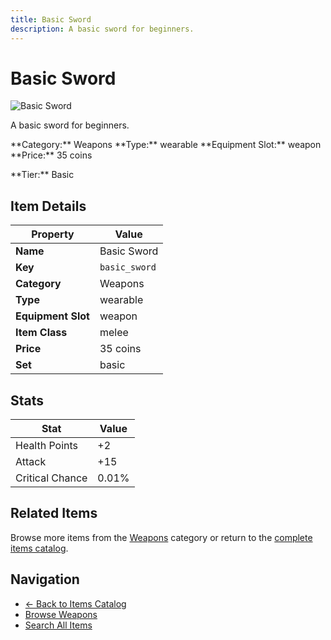 ```yaml
---
title: Basic Sword
description: A basic sword for beginners.
---
```


# Basic Sword

<div className="flex items-start gap-6 mb-8">
  <div className="flex-shrink-0">
    <img src="/assets/resources/crafting/weapons/swords/basic_sword.png" alt="Basic Sword" className="w-24 h-24 border rounded-lg" />
  </div>
  <div className="flex-1">
    <div className="space-y-2">
      <p className="text-lg text-muted-foreground">A basic sword for beginners.</p>
      <div className="flex flex-wrap gap-4 text-sm">
        <span className="px-2 py-1 bg-blue-100 dark:bg-blue-900 rounded-md">
          **Category:** Weapons
        </span>
        <span className="px-2 py-1 bg-green-100 dark:bg-green-900 rounded-md">
          **Type:** wearable
        </span>
        <span className="px-2 py-1 bg-purple-100 dark:bg-purple-900 rounded-md">
          **Equipment Slot:** weapon
        </span>
        <span className="px-2 py-1 bg-yellow-100 dark:bg-yellow-900 rounded-md">
          **Price:** 35 coins
        </span>
      </div>
      <p className="text-sm font-medium">**Tier:** Basic</p>
    </div>
  </div>
</div>

## Item Details

| Property | Value |
|----------|-------|
| **Name** | Basic Sword |
| **Key** | `basic_sword` |
| **Category** | Weapons |
| **Type** | wearable |
| **Equipment Slot** | weapon |
| **Item Class** | melee |
| **Price** | 35 coins |
| **Set** | basic |

## Stats

| Stat | Value |
|------|-------|
| Health Points | +2 |
| Attack | +15 |
| Critical Chance | 0.01% |

## Related Items

Browse more items from the [Weapons](/items#weapons) category or return to the [complete items catalog](/items).

## Navigation

- [← Back to Items Catalog](/items)
- [Browse Weapons](/items#weapons)
- [Search All Items](/items)
